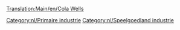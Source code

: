 [[Translation:Main/en/Cola Wells]]{{en/-}}
{{nl/Industrieën|image=ColaWells.png
|name=Colabronnen
|climates=[[Main/en/Klimaat/Nl#Speelgoedland|Speelgoedland]]
|accepts=Niets
|produces=[[Main/en/Cola]]
|notes=Niet aanwezig in andere [[Main/nl/Klimaat|klimaten]].
}}

{{nl/Navbox Industrieën}}
[[Category:nl/Primaire industrie]]
[[Category:nl/Speelgoedland industrie]]